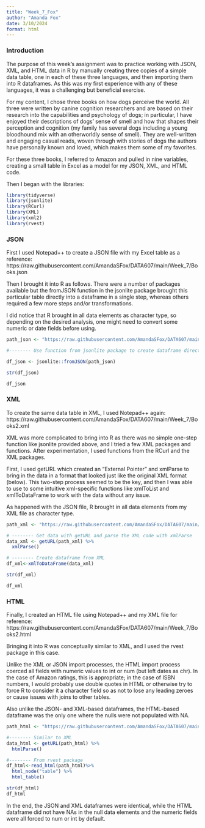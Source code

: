 ```yaml
---
title: "Week_7_Fox"
author: "Amanda Fox"
date: 3/10/2024
format: html
---
```


### Introduction
  
The purpose of this week's assignment was to practice working with JSON, XML, and HTML data in R by manually creating three copies of a simple data table, one in each of these three languages, and then importing them into R dataframes. As this was my first experience with any of these languages, it was a challenging but beneficial exercise.

For my content, I chose three books on how dogs perceive the world. All three were written by canine cognition researchers and are based on their research into the capabilities and psychology of dogs; in particular, I have enjoyed their descriptions of dogs' sense of smell and how that shapes their perception and cognition (my family has several dogs including a young bloodhound mix with an otherworldly sense of smell). They are well-written and engaging casual reads, woven through with stories of dogs the authors have personally known and loved, which makes them some of my favorites.

For these three books, I referred to Amazon and pulled in nine variables, creating a small table in Excel as a model for my JSON, XML, and HTML code.

Then I began with the libraries:

```r

library(tidyverse)
library(jsonlite)
library(RCurl)
library(XML)
library(xml2)
library(rvest)

```

### JSON

First I used Notepad++ to create a JSON file with my Excel table as a reference: https://raw.githubusercontent.com/AmandaSFox/DATA607/main/Week_7/Books.json

Then I brought it into R as follows. There were a number of packages available but the fromJSON function in the jsonlite package brought this particular table directly into a dataframe in a single step, whereas others required a few more steps and/or transformations.

I did notice that R brought in all data elements as character type, so depending on the desired analysis, one might need to convert some numeric or date fields before using.

```r

path_json <- "https://raw.githubusercontent.com/AmandaSFox/DATA607/main/Week_7/Books.json"

#-------- Use function from jsonlite package to create dataframe directly from JSON file in one step

df_json <- jsonlite::fromJSON(path_json) 

str(df_json)

df_json

```
### XML

To create the same data table in XML, I used Notepad++ again: https://raw.githubusercontent.com/AmandaSFox/DATA607/main/Week_7/Books2.xml

XML was more complicated to bring into R as there was no simple one-step function like jsonlite provided above, and I tried a few XML packages and functions. After experimentation, I used functions from the RCurl and the XML packages.

First, I used getURL which created an "External Pointer" and xmlParse to bring in the data in a format that looked just like the original XML format (below). This two-step process seemed to be the key, and then I was able to use to some intuitive xml-specific functions like xmlToList and xmlToDataFrame to work with the data without any issue.

As happened with the JSON file, R brought in all data elements from my XML file as character type. 

```r

path_xml <- "https://raw.githubusercontent.com/AmandaSFox/DATA607/main/Week_7/Books2.xml"

# -------- Get data with getURL and parse the XML code with xmlParse
data_xml <- getURL(path_xml) %>% 
  xmlParse()

# -------- Create dataframe from XML
df_xml<-xmlToDataFrame(data_xml) 

str(df_xml)

df_xml

```

### HTML

Finally, I created an HTML file using Notepad++ and my XML file for reference: 
https://raw.githubusercontent.com/AmandaSFox/DATA607/main/Week_7/Books2.html

Bringing it into R was conceptually similar to XML, and I used the rvest package in this case.

Unlike the XML or JSON import processes, the HTML import process coerced all fields with numeric values to int or num (but left dates as chr). In the case of Amazon ratings, this is appropriate; in the case of ISBN numbers, I would probably use double quotes in HTML or otherwise try to force R to consider it a character field so as not to lose any leading zeroes or cause issues with  joins to other tables. 

Also unlike the JSON- and XML-based dataframes, the HTML-based dataframe was the only one where the nulls were not populated with NA. 

```r

path_html <- "https://raw.githubusercontent.com/AmandaSFox/DATA607/main/Week_7/Books2.html"

#-------- Similar to XML
data_html <- getURL(path_html) %>% 
  htmlParse()

#-------- From rvest package
df_html<-read_html(path_html)%>%
  html_node("table") %>%
  html_table()

str(df_html)
df_html

```

In the end, the JSON and XML dataframes were identical, while the HTML dataframe did not have NAs in the null data elements and the numeric fields were all forced to num or int by default.